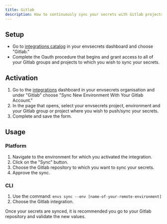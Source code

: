```yaml
---
title: Gitlab
description: How to continuously sync your secrets with Gitlab projects and groups.
---
```


## Setup

- Go to [integrations catalog](https://app.envsecrets.com/integrations/catalog) in your envsecrets dashboard and choose "Gitlab."
- Complete the Oauth procedure that begins and grant access to all of your Gitlab groups and projects to which you wish to sync your secrets. 

## Activation

1. Go to the [integrations](https://app.envsecrets.com/integrations) dashboard in your envsecrets organisation and under "Gitlab" choose "Sync New Environment With Your Gitlab Account."
1. In the page that opens, select your envsecrets project, environment and your Gitlab group or project where you wish to push/sync your secrets.
1. Complete and save the form.

## Usage

### Platform

1. Navigate to the environment for which you activated the integration.
1. Click on the "Sync" button.
1. Choose the Gitlab repository to which you want to sync your secrets.
1. Approve the sync.

### CLI

1. Use the command: `envs sync --env [name-of-your-remote-environment]`
1. Choose the Gitlab integration.

<Tip>

Once your secrets are synced, it is recommended you go to your Gitlab repository and validate the new values.

</Tip>
